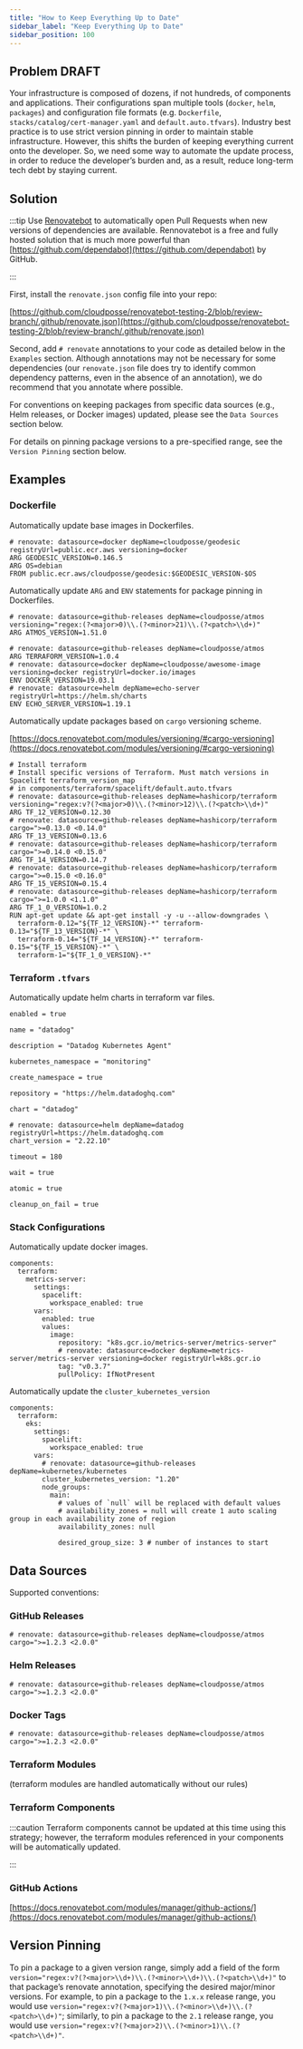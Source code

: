```yaml
---
title: "How to Keep Everything Up to Date"
sidebar_label: "Keep Everything Up to Date"
sidebar_position: 100
---
```


## Problem **DRAFT**

Your infrastructure is composed of dozens, if not hundreds, of components and applications. Their configurations span multiple tools (`docker`, `helm`, `packages`) and configuration file formats (e.g.  `Dockerfile`, `stacks/catalog/cert-manager.yaml` and `default.auto.tfvars`). Industry best practice is to use strict version pinning in order to maintain stable infrastructure. However, this shifts the burden of keeping everything current onto the developer. So, we need some way to automate the update process, in order to reduce the developer’s burden and, as a result, reduce long-term tech debt by staying current.

## Solution

:::tip
Use [Renovatebot](https://docs.renovatebot.com/) to automatically open Pull Requests when new versions of dependencies are available. Rennovatebot is a free and fully hosted solution that is much more powerful than [https://github.com/dependabot](https://github.com/dependabot) by GitHub.

:::

First, install the `renovate.json` config file into your repo:

[https://github.com/cloudposse/renovatebot-testing-2/blob/review-branch/.github/renovate.json](https://github.com/cloudposse/renovatebot-testing-2/blob/review-branch/.github/renovate.json)

Second, add `# renovate` annotations to your code as detailed below in the `Examples` section. Although annotations may not be necessary for some dependencies (our `renovate.json` file does try to identify common dependency patterns, even in the absence of an annotation), we do recommend that you annotate where possible.

For conventions on keeping packages from specific data sources (e.g., Helm releases, or Docker images) updated, please see the `Data Sources` section below.

For details on pinning package versions to a pre-specified range, see the `Version Pinning` section below.

## Examples

### Dockerfile
Automatically update base images in Dockerfiles.

```
# renovate: datasource=docker depName=cloudposse/geodesic registryUrl=public.ecr.aws versioning=docker
ARG GEODESIC_VERSION=0.146.5
ARG OS=debian
FROM public.ecr.aws/cloudposse/geodesic:$GEODESIC_VERSION-$OS
```
Automatically update `ARG` and `ENV` statements for package pinning in Dockerfiles.

```
# renovate: datasource=github-releases depName=cloudposse/atmos versioning="regex:(?<major>0)\\.(?<minor>21)\\.(?<patch>\\d+)"
ARG ATMOS_VERSION=1.51.0

# renovate: datasource=github-releases depName=cloudposse/atmos
ARG TERRAFORM_VERSION=1.0.4
# renovate: datasource=docker depName=cloudposse/awesome-image versioning=docker registryUrl=docker.io/images
ENV DOCKER_VERSION=19.03.1
# renovate: datasource=helm depName=echo-server registryUrl=https://helm.sh/charts
ENV ECHO_SERVER_VERSION=1.19.1
```

Automatically update packages based on `cargo` versioning scheme.

[https://docs.renovatebot.com/modules/versioning/#cargo-versioning](https://docs.renovatebot.com/modules/versioning/#cargo-versioning)

```
# Install terraform
# Install specific versions of Terraform. Must match versions in Spacelift terraform_version_map
# in components/terraform/spacelift/default.auto.tfvars
# renovate: datasource=github-releases depName=hashicorp/terraform versioning="regex:v?(?<major>0)\\.(?<minor>12)\\.(?<patch>\\d+)"
ARG TF_12_VERSION=0.12.30
# renovate: datasource=github-releases depName=hashicorp/terraform cargo=">=0.13.0 <0.14.0"
ARG TF_13_VERSION=0.13.6
# renovate: datasource=github-releases depName=hashicorp/terraform cargo=">=0.14.0 <0.15.0"
ARG TF_14_VERSION=0.14.7
# renovate: datasource=github-releases depName=hashicorp/terraform cargo=">=0.15.0 <0.16.0"
ARG TF_15_VERSION=0.15.4
# renovate: datasource=github-releases depName=hashicorp/terraform cargo=">=1.0.0 <1.1.0"
ARG TF_1_0_VERSION=1.0.2
RUN apt-get update && apt-get install -y -u --allow-downgrades \
  terraform-0.12="${TF_12_VERSION}-*" terraform-0.13="${TF_13_VERSION}-*" \
  terraform-0.14="${TF_14_VERSION}-*" terraform-0.15="${TF_15_VERSION}-*" \
  terraform-1="${TF_1_0_VERSION}-*"
```

### Terraform `.tfvars`

Automatically update helm charts in terraform var files.

```
enabled = true

name = "datadog"

description = "Datadog Kubernetes Agent"

kubernetes_namespace = "monitoring"

create_namespace = true

repository = "https://helm.datadoghq.com"

chart = "datadog"

# renovate: datasource=helm depName=datadog registryUrl=https://helm.datadoghq.com
chart_version = "2.22.10"

timeout = 180

wait = true

atomic = true

cleanup_on_fail = true
```

### Stack Configurations

Automatically update docker images.

```
components:
  terraform:
    metrics-server:
      settings:
        spacelift:
          workspace_enabled: true
      vars:
        enabled: true
        values:
          image:
            repository: "k8s.gcr.io/metrics-server/metrics-server"
            # renovate: datasource=docker depName=metrics-server/metrics-server versioning=docker registryUrl=k8s.gcr.io
            tag: "v0.3.7"
            pullPolicy: IfNotPresent

```
Automatically update the `cluster_kubernetes_version`

```
components:
  terraform:
    eks:
      settings:
        spacelift:
          workspace_enabled: true
      vars:
        # renovate: datasource=github-releases depName=kubernetes/kubernetes
        cluster_kubernetes_version: "1.20"
        node_groups:
          main:
            # values of `null` will be replaced with default values
            # availability_zones = null will create 1 auto scaling group in each availability zone of region
            availability_zones: null

            desired_group_size: 3 # number of instances to start
```

## Data Sources
Supported conventions:

### GitHub Releases

```
# renovate: datasource=github-releases depName=cloudposse/atmos cargo=">=1.2.3 <2.0.0"
```

### Helm Releases

```
# renovate: datasource=github-releases depName=cloudposse/atmos cargo=">=1.2.3 <2.0.0"
```

### Docker Tags

```
# renovate: datasource=github-releases depName=cloudposse/atmos cargo=">=1.2.3 <2.0.0"
```

### Terraform Modules
(terraform modules are handled automatically without our rules)

### Terraform Components

:::caution
Terraform components cannot be updated at this time using this strategy; however, the terraform modules referenced in your components will be automatically updated.

:::

### GitHub Actions
[https://docs.renovatebot.com/modules/manager/github-actions/](https://docs.renovatebot.com/modules/manager/github-actions/)

## Version Pinning
To pin a package to a given version range, simply add a field of the form `version="regex:v?(?<major>\\d+)\\.(?<minor>\\d+)\\.(?<patch>\\d+)"` to that package’s renovate annotation, specifying the desired major/minor versions. For example, to pin a package to the `1.x.x` release range, you would use `version="regex:v?(?<major>1)\\.(?<minor>\\d+)\\.(?<patch>\\d+)"`; similarly, to pin a package to the `2.1` release range, you would use `version="regex:v?(?<major>2)\\.(?<minor>1)\\.(?<patch>\\d+)"`.


